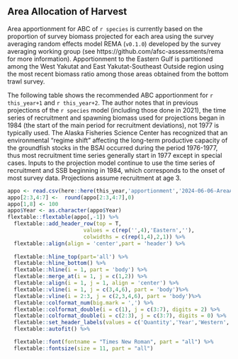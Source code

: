
## Area Allocation of Harvest

Area apportionment for ABC of `r species` is currently based on the proportion of survey biomass projected for each area using the survey averaging random effects model REMA (`v0.1.0`) developed by the survey averaging working group (see https://github.com/afsc-assessments/rema for more information).  Apportionment to the Eastern Gulf is partitioned among the West Yakutat and East Yakutat-Southeast Outside region using the most recent biomass ratio among those areas obtained from the bottom trawl survey.

The following table shows the recommended ABC apportionment for `r this_year+1` and `r this_year+2`. The author notes that in previous projections of the `r species` model (including those done in 2021), the time series of recruitment and spawning biomass used for projections began in 1984 (the start of the main period for recruitment deviations), not 1977 is typically used.  The Alaska Fisheries Science Center has recognized that an environmental “regime shift” affecting the long-term productive capacity of the groundfish stocks in the BSAI occurred during the period 1976-1977, thus most recruitment time series generally start in 1977 except in special cases. Inputs to the projection model continue to use the time series of recruitment and SSB beginning in 1984, which corresponds to the onset of most survey data. Projections assume recruitment at age 3.


```r
appo <- read.csv(here::here(this_year,'apportionment','2024-06-06-AreaApportionment.csv'))
appo[2:3,4:7] <-  round(appo[2:3,4:7],0)
appo[1,8] <- 100
appo$Year <- as.character(appo$Year)
flextable::flextable(appo[,-1]) %>%
  flextable::add_header_row(top = T,  
                        values = c(rep('',4),'Eastern',''),
                        colwidths = c(rep(1,4),2,1)) %>%
  flextable::align(align = 'center',part = 'header') %>%
  
  flextable::hline_top(part='all') %>% 
  flextable::hline_bottom() %>%
  flextable::hline(i = 1, part = 'body') %>%
  flextable::merge_at(i = 1, j = c(1,2)) %>%
  flextable::align(i = 1, j = 1, align = 'center') %>%
  flextable::vline(i = 1, j = c(3,4,6), part = 'body')%>%
  flextable::vline(i = 2:3, j = c(2,3,4,6), part = 'body')%>%
  flextable::colformat_num(big.mark = ',') %>%
  flextable::colformat_double(i = c(1), j = c(3:7), digits = 2) %>%
  flextable::colformat_double(i = c(2:3), j = c(3:7), digits = 0) %>%
  flextable::set_header_labels(values = c('Quantity','Year','Western','Central','W. Yakutat','E. Yakutat/SEO','Total')) %>%
  flextable::autofit() %>%  

  flextable::font(fontname = "Times New Roman", part = "all") %>% 
  flextable::fontsize(size = 11, part = "all")
```
